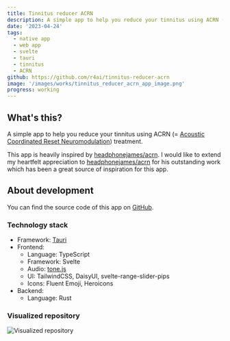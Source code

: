 ```yaml
---
title: Tinnitus reducer ACRN
description: A simple app to help you reduce your tinnitus using ACRN (= Acoustic Coordinated Reset Neuromodulation) treatment.
date: '2023-04-24'
tags:
  - native app
  - web app
  - svelte
  - tauri
  - tinnitus
  - ACRN
github: https://github.com/r4ai/tinnitus-reducer-acrn
image: '/images/works/tinnitus_reducer_acrn_app_image.png'
progress: working
---
```


## What's this?

A simple app to help you reduce your tinnitus using ACRN (= [Acoustic Coordinated Reset Neuromodulation](https://www.sciencedirect.com/science/article/pii/S1053811913002553)) treatment.

This app is heavily inspired by [headphonejames/acrn](https://github.com/headphonejames/acrn).
I would like to extend my heartfelt appreciation to [headphonejames/acrn](https://github.com/headphonejames/acrn) for his outstanding work which has been a great source of inspiration for this app.

## About development

You can find the source code of this app on [GitHub](https://github.com/r4ai/tinnitus-reducer-acrn).

### Technology stack

- Framework: [Tauri](https://tauri.studio/)
- Frontend:
  - Language: TypeScript
  - Framework: Svelte
  - Audio: [tone.js](https://tonejs.github.io/)
  - UI: TailwindCSS, DaisyUI, svelte-range-slider-pips
  - Icons: Fluent Emoji, Heroicons
- Backend:
  - Language: Rust

### Visualized repository

![Visualized repository](https://r4ai.github.io/tinnitus-reducer-acrn/visualized-repo.svg)
